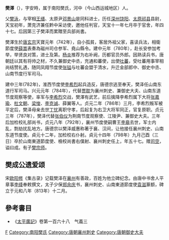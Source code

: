 '''樊澤'''（{{bd|742年||798年||}}），字安時，属于南阳樊氏，河中（今山西运城地区）人。

父[[樊泳|樊泳]]，与宰相[[王缙|王缙]]、太原尹[[邓景山|邓景山]]是同科进士，历任[[深州|深州]][[饶阳|饶阳]]、[[太原|太原]][[祁县|祁县]]县尉，天宝初年，萧克济兼任黔中采访使，邀他任判官，天宝十一年七月卒于官舍，年四十七。后因第三子樊泽而累贈至兵部尚書。

樊澤生於[[唐玄宗|唐玄宗]]天寶元年（742年），自小孤貧，客居外祖父家，喜读兵法，相衛節度使[[薛嵩|薛嵩]]表奏為磁州司仓参军、堯山縣令。建中元年（780年），赴长安参加考举，举贤良对策，进士及第。[[杨炎|杨炎]]推荐为右补阙，历都官员外郎。因熟读兵书，唐朝廷以其有将帅之材，不久兼御史中丞，充通和蕃使，出使[[吐蕃|吐蕃]]，受吐蕃用事宰相尚结赞礼遇，随同凤翔节度使[[张镒|张镒]]与吐蕃会盟于清水，升迁金部郎中、御史中丞、山南节度行军司马。

建中三年(782年)，淮西节度使[[李希烈|李希烈]]起兵造反，唐德宗逃至奉天，樊泽任山南东道行军司马。兴元元年（784年），代替[[贾耽|贾耽]]为襄州刺史、兼御史大夫、山南东道节度观察等使，率军与[[李希烈|李希烈]]交战，樊澤有武艺，前后擒降李希烈属下大将[[张嘉瑜|张嘉瑜]]、[[杜文朝|杜文朝]]、[[梁悛|梁悛]]、[[李克诚|李克诚]]、薛翼等人。贞元二年（786年）三月，李希烈叛军被平定后，樊泽母亲去世[[丁忧|丁忧]]离职守孝，后起复为右卫大将军同正，官复原职。贞元三年（787年），樊泽代替[[张伯仪|张伯仪]]为荆南节度观察使、江陵尹、兼御史大夫。三年后加检校礼部尚书，贞元八年（792年），襄州节度使嗣曹王[[李皋|李皋]]去世，军士内乱，剽劫扰乱地方。唐德宗以樊泽威惠称著于襄、汉间，让他接任襄州刺史、山南东道节度使。貞元十二年，加检校右仆射。貞元十四年（798年）九月己酉（三日）卒於山南東道節度使、檢校尚書右僕射、襄州刺史任上，年五十七。赠[[司空|司空]]，谥曰成。有子[[樊宗师|樊宗师]]。

==樊成公遗爱颂==
宋[[欧阳修|欧阳修]]《集古录》记载樊泽在[[襄州|襄州]]有善政，百姓为他立碑纪念。由唐中书舍人平章事[[李绛|李绛]]奉敕撰文，太子少保[[郑余庆|郑余庆]]书，襄州刺史、山南東道節度使[[袁滋|袁滋]]篆额，碑立于元和八年（813年）十二月。

==參考書目==
* 《[[太平廣記|太平廣記]]》卷第一百六十八　气義三

[[Category:唐朝軍事人物|F]]
[[Category:南阳樊氏|Category:南阳樊氏]]
[[Category:唐朝襄州刺史|Category:唐朝襄州刺史]]
[[Category:唐朝御史大夫|Category:唐朝御史大夫]]